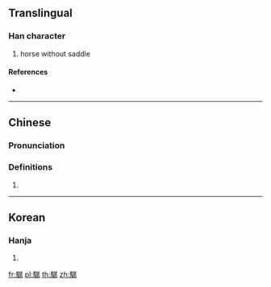 {{character info/new}}
{{also|骣}}
==Translingual==

===Han character===
{{Han char|rn=187|rad=馬|as=12|sn=22|four=77347|canj=SFSND}}

# horse without saddle

====References====
* {{Han ref|kx=1445.090|dkj=44991|dj=1969.140|hdz=74579.020|uh=9A4F|ud=39503|bh=F77C|bd=63356}}

----

==Chinese==
{{zh-forms|s=骣}}

===Pronunciation===
{{zh-pron
|m=zhàn,chǎn
|c=zaan2,can2,cin5
|h=pfs=
|md=
|mn=
|w=
|cat=n
}}

===Definitions===
{{zh-hanzi}}

# {{rfdef|lang=zh}}

----

==Korean==

===Hanja===
{{ko-hanja|hangeul=잔|eumhun=|rv=jan|mr=chan|y=can}}

# {{defn|lang=ko|sort=馬12}}

[[fr:驏]]
[[pl:驏]]
[[th:驏]]
[[zh:驏]]
